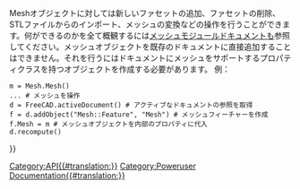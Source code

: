 <languages/>

<div lang="en" dir="ltr" class="mw-content-ltr">
{{VeryImportantMessage|(November 2018) This information may be incomplete and outdated. For the latest API, see the [https://www.freecad.org/api autogenerated API documentation].}}
</div>

<div class="mw-translate-fuzzy">
Meshオブジェクトに対しては新しいファセットの追加、ファセットの削除、STLファイルからのインポート、メッシュの変換などの操作を行うことができます。何ができるのかを全て概観するには[[Mesh Workbench/ja|メッシュモジュール]]ドキュメントも参照してください。メッシュオブジェクトを既存のドキュメントに直接追加することはできません。それを行うにはドキュメントにメッシュをサポートするプロパティクラスを持つオブジェクトを作成する必要があります。
例：
</div>

 m = Mesh.Mesh()
 ... # メッシュを操作
 d = FreeCAD.activeDocument() # アクティブなドキュメントの参照を取得
 f = d.addObject("Mesh::Feature", "Mesh") # メッシュフィーチャーを作成
 f.Mesh = m # メッシュオブジェクトを内部のプロパティに代入
 d.recompute()


<div class="mw-translate-fuzzy">
{{APIFunction|addFacet|Facet|メッシュにファセットを追加します。| }}
{{APIFunction|addFacets|list|メッシュにファセットのリストを追加します。| }}
{{APIFunction|addMesh|Mesh|メッシュと別のメッシュをつなぎ合わせます。| }}
{{APIFunction|clear| |メッシュを消去します。| }}
{{APIFunction|coarsen| |メッシュを粗くします。| }}
{{APIFunction|collapseEdge|Edge|エッジとエッジを共有する両側のファセットを削除します。| }}
{{APIFunction|collapseFacet|Facet|ファセットを削除します。| }}
{{APIFunction|collapseFacets|list|ファセットのリストを削除します。| }}
{{APIFunction|copy| |メッシュのコピーを作成します。|Meshオブジェクト}}
{{APIFunction|countComponents| |位相的に独立した領域の数を取得します。|整数}}
{{APIFunction|countNonUniformOrientedFacets| |不正な方向を向いたファセットの数を取得します。|整数}}
{{APIFunction|countSegments| |セグメントの数を取得します。0となる場合もあります。|整数}}
{{APIFunction|crossSections| |複数の平面によっるメッシュの断面を取得します。| }}
{{APIFunction|difference|Mesh|与えられたMeshオブジェクトとの差分を計算します。| }}
{{APIFunction|fillupHoles| |穴を埋めます。| }}
{{APIFunction|fixDeformations| |歪んだファセットを修正します。| }}
{{APIFunction|fixDegenerations| |縮退したファセットを削除します。| }}
{{APIFunction|fixIndices| |全ての無効なインデックスを修正します。| }}
{{APIFunction|fixSelfIntersections| |自己干渉を修正します。| }}
{{APIFunction|flipNormals| |メッシュの法線を反転します。| }}
{{APIFunction|foraminate| |ファセットのインデックスと干渉している点のリストと取得します。| }}
{{APIFunction|getPlanes| |全てのメッシュの平面をセグメントとして取得します。最悪の場合、各三角形が一つの平面と見なされる場合があります。つまり隣接するファセットで同一平面上に乗るものがない場合です。| }}
{{APIFunction|getSegment|integer|一つのセグメントを構成するファセットのインデックスのリストを取得します。| }}
{{APIFunction|getSeparateComponents| |異なる構成要素（別れた領域）を保持するリストを分割されたメッシュとして返します。|リスト}}
{{APIFunction|harmonizeNormals| |不正な向きのファセットを調整します。| }}
{{APIFunction|hasNonManifolds| |メッシュにノンマニホールドな形状があるかどうかチェックします。|ブール値}}
{{APIFunction|hasNonUniformOrientedFacets| |メッシュに矛盾する向きのファセットがあるかどうかチェックします。| }}
{{APIFunction|hasSelfIntersections| |メッシュに自己干渉があるかどうかチェックします。| }}
{{APIFunction|inner| |共通集合内部のパーツを取得します。| }}
{{APIFunction|insertVertex|Vertex|ファセットに頂点を挿入します。| }}
{{APIFunction|intersect|Mesh|与えられたメッシュとの共通集合を計算します。| }}
{{APIFunction|isSolid| |メッシュがソリッドとなっているかどうかをチェックします。| }}
{{APIFunction|meshFromSegment| |セグメントからメッシュを作成します。| }}
{{APIFunction|nearestFacetOnRay|tuple, tuple|直線（レイ/光線）に最も近接するファセットの交点とインデックスを取得します。一番目のパラメーターは三つのfloat値のタプルで直線の始点を、二番目のパラメーターは三つのfloat値のタプルで方向を表します。結果はインデックス付きの辞書と交点、あるいは交点がない場合は空の辞書です。|辞書}}
{{APIFunction|offset|float|法線に沿って点を動かします。| }}
{{APIFunction|offsetSpecial|float|法線に沿って点を動かします。| }}
{{APIFunction|optimizeEdges| |ファセットの形が良くなるようにエッジを最適化します。| }}
{{APIFunction|optimizeTopology| |ファセットの形が良くなるようにエッジを最適化します。| }}
{{APIFunction|outer| |共通集合外部のパーツを取得します。| }}
{{APIFunction|printInfo| |メッシュに関する詳細情報を取得します。| }}
{{APIFunction|read| |ファイルからメッシュを読み込みます。| }}
{{APIFunction|refine| |メッシュを細かくします。| }}
{{APIFunction|removeComponents|integer|与えられたファセット数より少なくなるように構成要素を削除します。| }}
{{APIFunction|removeDuplicatedFacets| |二重定義されたファセットを削除します。| }}
{{APIFunction|removeDuplicatedPoints| |二重定義された点を削除します。| }}
{{APIFunction|removeFacets|list|メッシュからファセットのインデックスのリストを削除します。| }}
{{APIFunction|removeFoldsOnSurface| |表面上のしわを削除します。| }}
{{APIFunction|removeNonManifolds| |ノンマニホールドな形状を削除します。| }}
{{APIFunction|rotate| |メッシュに対して回転を適用します。| }}
{{APIFunction|setPoint|int, Vector|インデックスの点を設定します。| }}
{{APIFunction|smooth| |メッシュを滑らかにします。| }}
{{APIFunction|snapVertex| |縁に新しいファセットを挿入します。| }}
{{APIFunction|splitEdge| |エッジを分割します。| }}
{{APIFunction|splitEdges| |全てのエッジを分割します。| }}
{{APIFunction|splitFacet| |ファセットを分割します。| }}
{{APIFunction|swapEdge| |隣接ファセットと共有するエッジをスワップします。| }}
{{APIFunction|transform| |メッシュに変換を適用します。| }}
{{APIFunction|transformToEigen| |メッシュを固有基底に変換します。| }}
{{APIFunction|translate|Vector|メッシュに変換を適用します。| }}
{{APIFunction|unite|Mesh|メッシュと別のメッシュをつなぎ合わせます。| }}
{{APIFunction|write|string|ファイルにメッシュオブジェクトを書き込みます。| }}
{{APIFunction|writeInventor| |OpenInventor形式のメッシュを文字列に書き込みます。|文字列}}
{{APIProperty|Area|メッシュオブジェクトの面積}}
{{APIProperty|CountFacets|メッシュオブジェクトのファセット数}}
{{APIProperty|CountPoints|メッシュオブジェクトの頂点数}}
{{APIProperty|Facets|ファセットのコレクション。この属性を使うと次のようにしてメッシュのファセットにアクセスできます。for p in mesh.Facets: print p}}
{{APIProperty|Points|メッシュの点のコレクション。この属性を使うと次のようにしてメッシュの点にアクセスできます。for p in mesh.Points: print p.x, p.y, p.z}}
{{APIProperty|Topology|タプルでの点と面のインデックス}}
{{APIProperty|Volume|メッシュオブジェクトの体積}}
{{APIProperty|BoundBox|オブジェクトのバウンディングボックス}}
{{APIProperty|Matrix|行列形式でのオブジェクトの現在の変換}}
{{APIProperty|Placement|Placement形式でのオブジェクトの現在の変換}}
</div>


{{Userdocnavi{{#translation:}}}}
[[Category:API{{#translation:}}]]
[[Category:Poweruser Documentation{{#translation:}}]]
{{clear}}